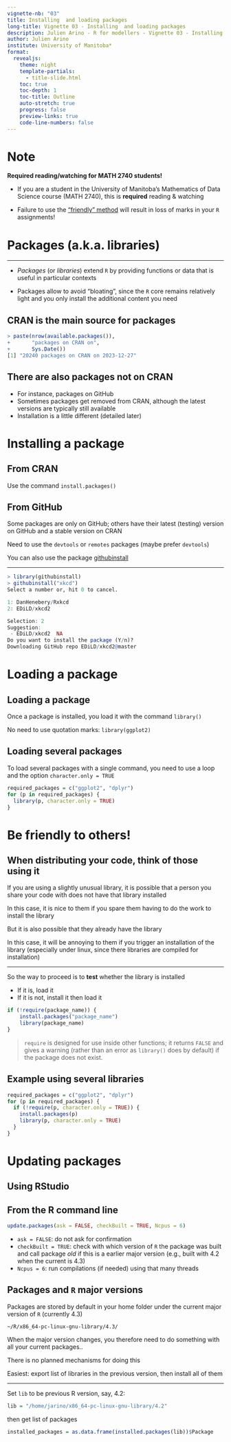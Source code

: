---
vignette-nb: "03"
title: Installing  and loading packages
long-title: Vignette 03 - Installing  and loading packages
description: Julien Arino - R for modellers - Vignette 03 - Installing  and loading packages
author: Julien Arino
institute: University of Manitoba*
format: 
  revealjs:
    theme: night    
    template-partials:
      - title-slide.html
    toc: true
    toc-depth: 1
    toc-title: Outline
    auto-stretch: true
    progress: false
    preview-links: true
    code-line-numbers: false
---

# Note 

**Required reading/watching for MATH 2740 students!**

- If you are a student in the University of Manitoba's Mathematics of Data Science course (MATH 2740), this is **required** reading & watching

- Failure to use the ["friendly" method](#sec:friendly) will result in loss of marks in your `R` assignments!

# Packages (a.k.a. libraries)

---

- *Packages* (or *libraries*) extend `R` by providing functions or data that is useful in particular contexts

- Packages allow to avoid "bloating", since the `R` core remains relatively light and you only install the additional content you need

## CRAN is the main source for packages

```R
> paste(nrow(available.packages()),
+       "packages on CRAN on",
+       Sys.Date())
[1] "20240 packages on CRAN on 2023-12-27"
```

## There are also packages not on CRAN

- For instance, packages on GitHub
- Sometimes packages get removed from CRAN, although the latest versions are typically still available
- Installation is a little different (detailed later)

# Installing a package

## From CRAN

Use the command `install.packages()`

## From GitHub

Some packages are only on GitHub; others have their latest (testing) version on GitHub and a stable version on CRAN

Need to use the `devtools` or `remotes` packages (maybe prefer `devtools`)

You can also use the package [githubinstall](https://cran.r-project.org/web/packages/githubinstall/vignettes/githubinstall.html)

---

```R
> library(githubinstall)
> githubinstall("xkcd")
Select a number or, hit 0 to cancel. 

1: DanHenebery/Rxkcd  
2: EDiLD/xkcd2        

Selection: 2
Suggestion:
 - EDiLD/xkcd2  NA
Do you want to install the package (Y/n)?  
Downloading GitHub repo EDiLD/xkcd2@master
```

# Loading a package

## Loading a package

Once a package is installed, you load it with the command `library()`

No need to use quotation marks: `library(ggplot2)`

## Loading several packages

To load several packages with a single command, you need to use a loop and the option `character.only = TRUE`

```R
required_packages = c("ggplot2", "dplyr")
for (p in required_packages) {
  library(p, character.only = TRUE)
}
```

# Be friendly to others!

## When distributing your code, think of those using it

If you are using a slightly unusual library, it is possible that a person you share your code with does not have that library installed

In this case, it is nice to them if you spare them having to do the work to install the library

But it is also possible that they already have the library

In this case, it will be annoying to them if you trigger an installation of the library (especially under linux, since there libraries are compiled for installation)

---

So the way to proceed is to **test** whether the library is installed

- If it is, load it
- If it is not, install it then load it

```R
if (!require(package_name)) {
    install.packages("package_name")
    library(package_name)
}
```
> `require` is designed for use inside other functions; it returns `FALSE` and gives a warning (rather than an error as `library()` does by default) if the package does not exist.

## Example using several libraries

```R
required_packages = c("ggplot2", "dplyr")
for (p in required_packages) {
  if (!require(p, character.only = TRUE)) {
    install.packages(p)
    library(p, character.only = TRUE)
  }
}
```

# Updating packages

## Using RStudio

## From the R command line

```R
update.packages(ask = FALSE, checkBuilt = TRUE, Ncpus = 6)
```

- `ask = FALSE`: do not ask for confirmation
- `checkBuilt = TRUE`: check with which version of `R` the package was built and call package *old* if this is a earlier major version (e.g., built with 4.2 when the current is 4.3)
- `Ncpus = 6`: run compilations (if needed) using that many threads

## Packages and `R` major versions

Packages are stored by default in your home folder under the current major version of `R` (currently 4.3)

```
~/R/x86_64-pc-linux-gnu-library/4.3/
```

When the major version changes, you therefore need to do something with all your current packages..

There is no planned mechanisms for doing this

Easiest: export list of libraries in the previous version, then install all of them

---

Set `lib` to be previous R version, say, 4.2:

```R
lib = "/home/jarino/x86_64-pc-linux-gnu-library/4.2"
```

then get list of packages

```R
installed_packages = as.data.frame(installed.packages(lib))$Package
```
